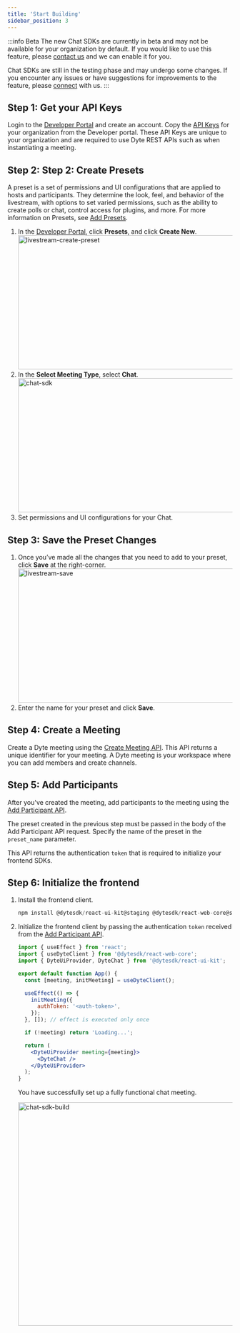 ```yaml
---
title: 'Start Building'
sidebar_position: 3
---
```


:::info Beta
The new Chat SDKs are currently in beta and may not be available for your organization by default. If you would like to use this feature, please [contact us](https://dyte.io/contact) and we can enable it for you.

Chat SDKs are still in the testing phase and may undergo some changes. If you encounter any issues or have suggestions for improvements to the feature, please [connect](https://dyte.io/contact) with us.
:::

## Step 1: Get your API Keys

Login to the [Developer Portal](https://dev.dyte.io/dashboard) and create an account. Copy the [API Keys](https://dev.dyte.io/apikeys) for your organization from the Developer portal. These API Keys are unique to your organization and are required to use Dyte REST APIs such as when instantiating a meeting.

## Step 2: Step 2: Create Presets

A preset is a set of permissions and UI configurations that are applied to hosts and participants. They determine the look, feel, and behavior of the livestream, with options to set varied permissions, such as the ability to create polls or chat, control access for plugins, and more. For more information on Presets, see [Add Presets](/guides/presets/add-presets).

1. In the [Developer Portal](https://dev.dyte.io/), click **Presets**, and click **Create New**.
   <img
     src="/static/livestreaming/createpreset.png"
     width="600"
     height="300"
     alt="livestream-create-preset"
     className="livestrem-create-preset"
   />
2. In the **Select Meeting Type**, select **Chat**.
   <img
     src="/static/guides/chat-sdk.png"
     width="600"
     height="300"
     alt="chat-sdk"
     className="chat-sdk-preset"
   />
3. Set permissions and UI configurations for your Chat.

## Step 3: Save the Preset Changes

1. Once you’ve made all the changes that you need to add to your preset, click **Save** at the right-corner.
   <img
     src="/static/livestreaming/savepreset.png"
     width="600"
     height="300"
     alt="livestream-save"
     className="livestream-save-preset"
   />
2. Enter the name for your preset and click **Save**.

## Step 4: Create a Meeting

Create a Dyte meeting using the [Create Meeting API](/api#/operations/create_meeting). This API returns a unique identifier for your meeting. A Dyte meeting is your workspace where you can add members and create channels.

## Step 5: Add Participants

After you've created the meeting, add participants to the meeting using the [Add Participant API](/api#/operations/add_participant).

The preset created in the previous step must be passed in the body of the Add Participant API request. Specify the name of the preset in the `preset_name` parameter.

This API returns the authentication `token` that is required to initialize your frontend SDKs.

## Step 6: Initialize the frontend

1. Install the frontend client.

   ```jsx
   npm install @dytesdk/react-ui-kit@staging @dytesdk/react-web-core@staging
   ```

2. Initialize the frontend client by passing the authentication `token` received from the [Add Participant API](/api#/operations/add_participant).

   ```jsx
   import { useEffect } from 'react';
   import { useDyteClient } from '@dytesdk/react-web-core';
   import { DyteUiProvider, DyteChat } from '@dytesdk/react-ui-kit';

   export default function App() {
     const [meeting, initMeeting] = useDyteClient();

     useEffect(() => {
       initMeeting({
         authToken: '<auth-token>',
       });
     }, []); // effect is executed only once

     if (!meeting) return 'Loading...';

     return (
       <DyteUiProvider meeting={meeting}>
         <DyteChat />
       </DyteUiProvider>
     );
   }
   ```

   You have successfully set up a fully functional chat meeting.

   <img
     src="/static/guides/chat-build.png"
     width="800"
     height="500"
     alt="chat-sdk-build"
     className="chat-sdk-start-build"
   />
